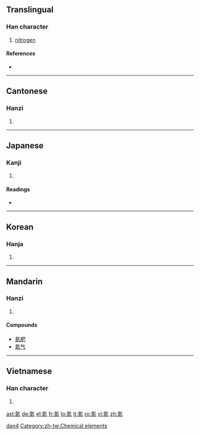 ==Translingual==

===Han character===
{{Han char|rn=84|rad=气|as=08|sn=12|four=8081<sub>7</sub>|canj=人弓火火 (ONFF)}}

# [[nitrogen]]

====References====
* {{Han ref|kx=0600.011|dkj=17071|hdz=32013.060|uh=6C2E|ud=27694|bh=B4E1|bd=46305}}

----

==Cantonese==

===Hanzi===
{{yue-hanzi|jyut=|y=daam6}}

# {{defn|Cantonese|sort=气08}}

----

==Japanese==

===Kanji===
{{ja-kanji|grade=|rs=气08}}

# {{defn|Japanese}}

====Readings====
* {{ja-readings|on=[[たん]] (tan)|kun=}}
----

==Korean==

===Hanja===
{{ko-hanja|hangeul=담|eumhun=|rv=dam|mr=tam|y=tam}}

# {{defn|Korean}}
----

==Mandarin==

===Hanzi===
{{cmn-hanzi|pin=[[dàn]] ([[dan4]])|wg=tan<sup>4</sup>}}

# {{defn|Mandarin|sort=气08}}

====Compounds====
* [[氮肥]]
* [[氮气]]

[[Category:zh-cn:Chemical elements|dan4]]
[[Category:zh-tw:Chemical elements]]

----

==Vietnamese==

===Han character===
{{vi-hantu|[[đạm]]|rs=气08}}

# {{defn|Vietnamese|sort=气08}}

[[ast:氮]]
[[de:氮]]
[[el:氮]]
[[fr:氮]]
[[lo:氮]]
[[lt:氮]]
[[ro:氮]]
[[vi:氮]]
[[zh:氮]]